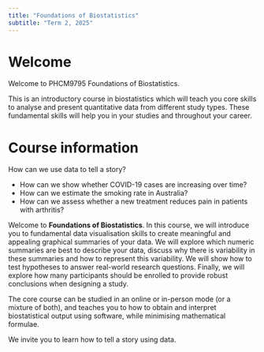 ```yaml
---
title: "Foundations of Biostatistics"
subtitle: "Term 2, 2025"
---
```


# Welcome

Welcome to PHCM9795 Foundations of Biostatistics.

This is an introductory course in biostatistics which will teach you core skills to analyse and present quantitative data from different study types. These fundamental skills will help you in your studies and throughout your career.

# Course information

How can we use data to tell a story?

- How can we show whether COVID-19 cases are increasing over time?
- How can we estimate the smoking rate in Australia?
- How can we assess whether a new treatment reduces pain in patients with arthritis?

Welcome to **Foundations of Biostatistics**. In this course, we will introduce you to fundamental data visualisation skills to create meaningful and appealing graphical summaries of your data. We will explore which numeric summaries are best to describe your data, discuss why there is variability in these summaries and how to represent this variability. We will show how to test hypotheses to answer real-world research questions. Finally, we will explore how many participants should be enrolled to provide robust conclusions when designing a study.

The core course can be studied in an online or in-person mode (or a mixture of both), and teaches you to how to obtain and interpret biostatistical output using software, while minimising mathematical formulae.

We invite you to learn how to tell a story using data.